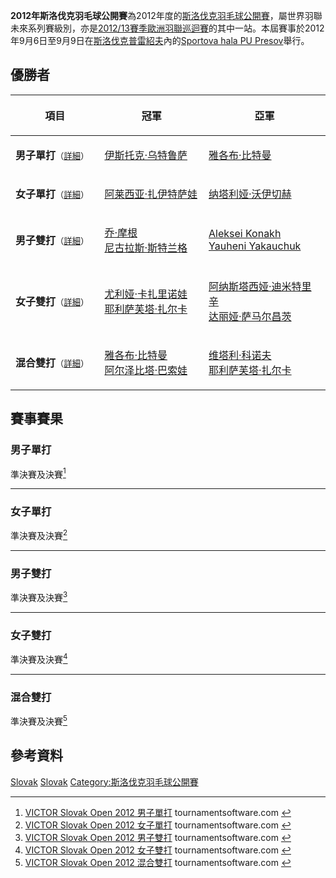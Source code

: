 {{noteTA|G1=Badminton}}
{{infobox badminton event
|name           = 2012年斯洛伐克羽毛球公開賽
|image          = 
|size           = 
|caption        =
|dates          = 2012年9月6日－9月9日
|number_edition = 
|level          = 4C
|prize_money    = 
|location       = {{SVK}}[[普雷紹夫|普雷紹夫]]
|venue          = Sportova hala PU Presov
|previous       = 2011年斯洛伐克羽毛球公開賽 
|next           = 2013年斯洛伐克羽毛球公開賽
}}
'''2012年斯洛伐克羽毛球公開賽'''為2012年度的[[斯洛伐克羽毛球公開賽|斯洛伐克羽毛球公開賽]]，屬世界羽聯未來系列賽級別，亦是[[2012/13賽季歐洲羽聯巡迴賽|2012/13賽季歐洲羽聯巡迴賽]]的其中一站。本屆賽事於2012年9月6日至9月9日在[[斯洛伐克|斯洛伐克]][[普雷紹夫|普雷紹夫]]內的[[Sportova_hala_PU_Presov|Sportova hala PU Presov]]舉行。

== 優勝者 ==
{| class=wikitable style="font-size:small"
!width="200"|項目
!width="250"|冠軍
!width="250"|亞軍
|-
|'''男子單打'''<small>（[[#男子單打|詳細]]）</small>
|{{flagicon|SLO}} [[伊斯托克·乌特鲁萨|伊斯托克·乌特鲁萨]]
|{{flagicon|CZE}} [[雅各布·比特曼|雅各布·比特曼]]
|-
|'''女子單打'''<small>（[[#女子單打|詳細]]）</small>
|{{flagicon|BLR}} [[阿莱西亚·扎伊特萨娃|阿莱西亚·扎伊特萨娃]]
|{{flagicon|UKR}} [[纳塔利娅·沃伊切赫|纳塔利娅·沃伊切赫]]
|-
|'''男子雙打'''<small>（[[#男子雙打|詳細]]）</small>
|{{flagicon|WAL}} [[乔·摩根|乔·摩根]]<br/>{{flagicon|WAL}} [[尼古拉斯·斯特兰格|尼古拉斯·斯特兰格]]
|{{flagicon|BLR}} [[Aleksei_Konakh|Aleksei Konakh]]<br/>{{flagicon|BLR}} [[Yauheni_Yakauchuk|Yauheni Yakauchuk]]
|-
|'''女子雙打'''<small>（[[#女子雙打|詳細]]）</small>
|{{flagicon|UKR}} [[尤利娅·卡扎里诺娃|尤利娅·卡扎里诺娃]]<br/>{{flagicon|UKR}} [[耶利萨芙塔·扎尔卡|耶利萨芙塔·扎尔卡]]
|{{flagicon|UKR}} [[阿纳斯塔西娅·迪米特里辛|阿纳斯塔西娅·迪米特里辛]]<br/>{{flagicon|UKR}} [[达丽娅·萨马尔昌茨|达丽娅·萨马尔昌茨]]
|-
|'''混合雙打'''<small>（[[#混合雙打|詳細]]）</small>
|{{flagicon|CZE}} [[雅各布·比特曼|雅各布·比特曼]]<br/>{{flagicon|CZE}} [[阿尔泽比塔·巴索娃|阿尔泽比塔·巴索娃]]
|{{flagicon|UKR}} [[维塔利·科诺夫|维塔利·科诺夫]]<br/>{{flagicon|UKR}} [[耶利萨芙塔·扎尔卡|耶利萨芙塔·扎尔卡]]
|}

== 賽事賽果 ==
=== 男子單打 ===
;準決賽及決賽<ref name="MS">[http://www.tournamentsoftware.com/sport/draw.aspx?id=FE456399-2603-4655-8FE3-29087FB61CF7&draw=2 VICTOR Slovak Open 2012 男子單打] tournamentsoftware.com {{en}}</ref>
{{4TeamBracket-Tennis3-v2
| team-width=200
| RD1-seed1=1
| RD1-team1='''{{flagicon|SLO}} [[伊斯托克·乌特鲁萨|伊斯托克·乌特鲁萨]]
| RD1-score1-1='''21
| RD1-score1-2='''21
| RD1-score1-3=
| RD1-seed2=
| RD1-team2={{flagicon|AUT}} [[马蒂亚斯·阿尔默|马蒂亚斯·阿尔默]]
| RD1-score2-1=17
| RD1-score2-2=13
| RD1-score2-3=

| RD1-seed3=
| RD1-team3='''{{flagicon|CZE}} [[雅各布·比特曼|雅各布·比特曼]]
| RD1-score3-1=14
| RD1-score3-2='''21
| RD1-score3-3='''21
| RD1-seed4=7
| RD1-team4={{flagicon|NOR}} [[马吕斯·迈尔|马吕斯·迈尔]]
| RD1-score4-1='''21
| RD1-score4-2=15
| RD1-score4-3=10

| RD2-seed1=1
| RD2-team1='''{{flagicon|SLO}} [[伊斯托克·乌特鲁萨|伊斯托克·乌特鲁萨]]
| RD2-score1-1='''21
| RD2-score1-2=''11
| RD2-score1-3=
| RD2-seed2=
| RD2-team2={{flagicon|CZE}} [[雅各布·比特曼|雅各布·比特曼]] (中途退出)
| RD2-score2-1=10
| RD2-score2-2=''7
| RD2-score2-3=
}}
----

=== 女子單打 ===
;準決賽及決賽<ref name="WS">[http://www.tournamentsoftware.com/sport/draw.aspx?id=FE456399-2603-4655-8FE3-29087FB61CF7&draw=3 VICTOR Slovak Open 2012 女子單打] tournamentsoftware.com {{en}}</ref>
{{4TeamBracket-Tennis3-v2
| team-width=200
| RD1-seed1=1
| RD1-team1='''{{flagicon|BLR}} [[阿莱西亚·扎伊特萨娃|阿莱西亚·扎伊特萨娃]]
| RD1-score1-1='''21
| RD1-score1-2='''21
| RD1-score1-3=
| RD1-seed2=
| RD1-team2={{flagicon|UKR}} [[达丽娅·萨马尔昌茨|达丽娅·萨马尔昌茨]]
| RD1-score2-1=11
| RD1-score2-2=5
| RD1-score2-3=

| RD1-seed3=4
| RD1-team3='''{{flagicon|UKR}} [[纳塔利娅·沃伊切赫|纳塔利娅·沃伊切赫]]
| RD1-score3-1='''21
| RD1-score3-2='''21
| RD1-score3-3=
| RD1-seed4=
| RD1-team4={{nowrap|{{flagicon|UKR}} [[Hrystyna_Dzhangobekova|Hrystyna Dzhangobekova]]}}
| RD1-score4-1=17
| RD1-score4-2=4
| RD1-score4-3=

| RD2-seed1=1
| RD2-team1='''{{flagicon|BLR}} [[阿莱西亚·扎伊特萨娃|阿莱西亚·扎伊特萨娃]]
| RD2-score1-1='''21
| RD2-score1-2='''21
| RD2-score1-3=
| RD2-seed2=4
| RD2-team2={{flagicon|UKR}} [[纳塔利娅·沃伊切赫|纳塔利娅·沃伊切赫]]
| RD2-score2-1=17
| RD2-score2-2=13
| RD2-score2-3=
}}
----

=== 男子雙打 ===
;準決賽及決賽<ref name="MD">[http://www.tournamentsoftware.com/sport/draw.aspx?id=FE456399-2603-4655-8FE3-29087FB61CF7&draw=4 VICTOR Slovak Open 2012 男子雙打] tournamentsoftware.com {{en}}</ref>
{{4TeamBracket-Tennis3-v2
| team-width=200
| RD1-seed1=1
| RD1-team1='''{{flagicon|BLR}} [[Aleksei_Konakh|Aleksei Konakh]]<br/> {{flagicon|BLR}} [[Yauheni_Yakauchuk|Yauheni Yakauchuk]]
| RD1-score1-1='''21
| RD1-score1-2='''21
| RD1-score1-3=
| RD1-seed2=3
| RD1-team2={{flagicon|LTU}} [[艾伦·普拉文|艾伦·普拉文]]<br/> {{flagicon|LTU}} [[Edgaras_Slušnys|Edgaras Slušnys]]
| RD1-score2-1=16
| RD1-score2-2=14
| RD1-score2-3=

| RD1-seed3=
| RD1-team3='''{{flagicon|WAL}} [[乔·摩根|乔·摩根]]<br/> {{flagicon|WAL}} [[尼古拉斯·斯特兰格|尼古拉斯·斯特兰格]]
| RD1-score3-1=14
| RD1-score3-2='''21
| RD1-score3-3='''21
| RD1-seed4=
| RD1-team4={{flagicon|CZE}} [[帕维尔·弗洛里安|帕维尔·弗洛里安]]<br/> {{flagicon|CZE}} [[Jaromir_Janaček|Jaromir Janaček]]
| RD1-score4-1='''21
| RD1-score4-2=15
| RD1-score4-3=16

| RD2-seed1=1
| RD2-team1={{flagicon|BLR}} [[Aleksei_Konakh|Aleksei Konakh]]<br/> {{flagicon|BLR}} [[Yauheni_Yakauchuk|Yauheni Yakauchuk]]
| RD2-score1-1=9
| RD2-score1-2=17
| RD2-score1-3=
| RD2-seed2=
| RD2-team2='''{{flagicon|WAL}} [[乔·摩根|乔·摩根]]<br/> {{flagicon|WAL}} [[尼古拉斯·斯特兰格|尼古拉斯·斯特兰格]]
| RD2-score2-1='''21
| RD2-score2-2='''21
| RD2-score2-3=
}}
----

=== 女子雙打 ===
;準決賽及決賽<ref name="WD">[http://www.tournamentsoftware.com/sport/draw.aspx?id=FE456399-2603-4655-8FE3-29087FB61CF7&draw=5 VICTOR Slovak Open 2012 女子雙打] tournamentsoftware.com {{en}}</ref>
{{4TeamBracket-Tennis3-v2
| team-width=200
| RD1-seed1=1
| RD1-team1={{flagicon|AUT}} [[Sarina_Kohlfürst|Sarina Kohlfürst]]<br/> {{flagicon|AUT}} [[纳塔莉·齐西格|纳塔莉·齐西格]]
| RD1-score1-1='''21
| RD1-score1-2=10
| RD1-score1-3=8
| RD1-seed2=
| RD1-team2='''{{flagicon|UKR}} [[阿纳斯塔西娅·迪米特里辛|阿纳斯塔西娅·迪米特里辛]]<br/> {{flagicon|UKR}} [[达丽娅·萨马尔昌茨|达丽娅·萨马尔昌茨]]
| RD1-score2-1=18
| RD1-score2-2='''21
| RD1-score2-3='''21

| RD1-seed3=
| RD1-team3={{flagicon|CRO}} [[凯塔琳娜·加伦尼克|凯塔琳娜·加伦尼克]]<br/> {{flagicon|CRO}} [[Vlah_Lucija|Vlah Lucija]]
| RD1-score3-1=10
| RD1-score3-2=11
| RD1-score3-3=
| RD1-seed4=2
| RD1-team4='''{{flagicon|UKR}} [[尤利娅·卡扎里诺娃|尤利娅·卡扎里诺娃]]<br/> {{flagicon|UKR}} [[耶利萨芙塔·扎尔卡|耶利萨芙塔·扎尔卡]]
| RD1-score4-1='''21
| RD1-score4-2='''21
| RD1-score4-3=

| RD2-seed1=
| RD2-team1={{flagicon|UKR}} [[阿纳斯塔西娅·迪米特里辛|阿纳斯塔西娅·迪米特里辛]]<br/> {{flagicon|UKR}} [[达丽娅·萨马尔昌茨|达丽娅·萨马尔昌茨]]
| RD2-score1-1=15
| RD2-score1-2='''22
| RD2-score1-3=11
| RD2-seed2=2
| RD2-team2='''{{flagicon|UKR}} [[尤利娅·卡扎里诺娃|尤利娅·卡扎里诺娃]]<br/> {{flagicon|UKR}} [[耶利萨芙塔·扎尔卡|耶利萨芙塔·扎尔卡]]
| RD2-score2-1='''21
| RD2-score2-2=20
| RD2-score2-3='''21
}}
----

=== 混合雙打 ===
;準決賽及決賽<ref name="XD">[http://www.tournamentsoftware.com/sport/draw.aspx?id=FE456399-2603-4655-8FE3-29087FB61CF7&draw=6 VICTOR Slovak Open 2012 混合雙打] tournamentsoftware.com {{en}}</ref>
{{4TeamBracket-Tennis3-v2
| team-width=200
| RD1-seed1=1
| RD1-team1='''{{flagicon|CZE}} [[雅各布·比特曼|雅各布·比特曼]]<br/> {{flagicon|CZE}} [[阿尔泽比塔·巴索娃|阿尔泽比塔·巴索娃]]
| RD1-score1-1=19
| RD1-score1-2='''21
| RD1-score1-3='''21
| RD1-seed2=
| RD1-team2={{flagicon|CZE}} [[翁德雷·科普里瓦|翁德雷·科普里瓦]]<br/> {{flagicon|CZE}} [[萨卡·克里兹科娃|萨卡·克里兹科娃]]
| RD1-score2-1='''21
| RD1-score2-2=10
| RD1-score2-3=18

| RD1-seed3=
| RD1-team3={{flagicon|CZE}} [[Jaromir_Janaček|Jaromir Janaček]]<br/> {{flagicon|CZE}} [[Lucie_Černá|Lucie Černá]]
| RD1-score3-1='''22
| RD1-score3-2=13
| RD1-score3-3=11
| RD1-seed4=
| RD1-team4='''{{flagicon|UKR}} [[维塔利·科诺夫|维塔利·科诺夫]]<br/> {{flagicon|UKR}} [[耶利萨芙塔·扎尔卡|耶利萨芙塔·扎尔卡]]
| RD1-score4-1=20
| RD1-score4-2='''21
| RD1-score4-3='''21

| RD2-seed1=1
| RD2-team1='''{{flagicon|CZE}} [[雅各布·比特曼|雅各布·比特曼]]<br/> {{flagicon|CZE}} [[阿尔泽比塔·巴索娃|阿尔泽比塔·巴索娃]]
| RD2-score1-1=12
| RD2-score1-2='''21
| RD2-score1-3='''21
| RD2-seed2=
| RD2-team2={{flagicon|UKR}} [[维塔利·科诺夫|维塔利·科诺夫]]<br/> {{flagicon|UKR}} [[耶利萨芙塔·扎尔卡|耶利萨芙塔·扎尔卡]]
| RD2-score2-1='''21
| RD2-score2-2=17
| RD2-score2-3=19
}}

== 參考資料 ==
{{Reflist}}

[[Category:2012年世界羽聯未來系列賽|Slovak]]
[[Category:2012/13賽季歐洲羽聯巡迴賽|Slovak]]
[[Category:斯洛伐克羽毛球公開賽|Category:斯洛伐克羽毛球公開賽]]